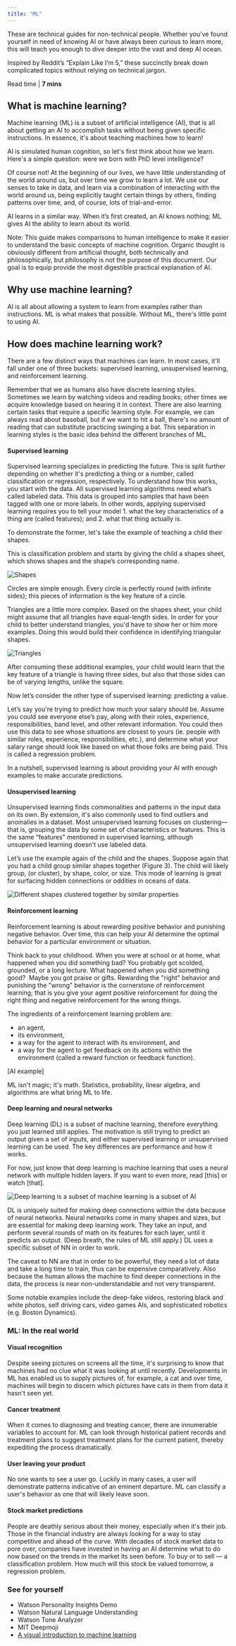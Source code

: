 ```yaml
---
title: "ML"
---
```



<PageDescription>

  These are technical guides for non-technical people. Whether you’ve found yourself in need of knowing AI or have always been curious to learn more, this will teach you enough to dive deeper into the vast and deep AI ocean.

  Inspired by Reddit’s “Explain Like I’m 5,” these succinctly break down complicated topics without relying on technical jargon.

</PageDescription>

Read time | **7 mins**

## What is machine learning?

Machine learning (ML) is a subset of artificial intelligence (AI), that is all about getting an AI to accomplish tasks without being given specific instructions. In essence, it's about teaching machines how to learn!

AI is simulated human cognition, so let's first think about how we learn. Here's a simple question: were we born with PhD level intelligence?

Of course not! At the beginning of our lives, we have little understanding of the world around us, but over time we grow to learn a lot. We use our senses to take in data, and learn via a combination of interacting with the world around us, being explicitly taught certain things by others, finding patterns over time, and, of course, lots of trial-and-error. 

AI learns in a similar way. When it’s first created, an AI knows nothing; ML gives AI the ability to learn about its world.

Note: This guide makes comparisons to human intelligence to make it easier to understand the basic concepts of machine cognition. Organic thought is obviously different from artificial thought, both technically and philosophically, but philosophy is not the purpose of this document. Our goal is to equip provide the most digestible practical explanation of AI.

## Why use machine learning?

AI is all about allowing a system to learn from examples rather than instructions. ML is what makes that possible. Without ML, there's little point to using AI.

## How does machine learning work?

There are a few distinct ways that machines can learn. In most cases, it'll fall under one of three buckets: supervised learning, unsupervised learning, and reinforcement learning. 

Remember that we as humans also have discrete learning styles. Sometimes we learn by watching videos and reading books; other times we acquire knowledge based on hearing it in context. There are also learning certain tasks that require a specific learning style. For example, we can always read about baseball, but if we want to hit a ball, there's no amount of reading that can substitute practicing swinging a bat. This separation in learning styles is the basic idea behind the different branches of ML.

#### Supervised learning
Supervised learning specializes in predicting the future. This is split further depending on whether it's predicting a thing or a number, called classification or regression, respectively. To understand how this works, you start with the data. All supervised learning algorithms need what’s called labeled data. This data is grouped into samples that have been tagged with one or more labels. In other words, applying supervised learning requires you to tell your model 1. what the key characteristics of a thing are (called features); and 2. what that thing actually is. 

To demonstrate the former, let's take the example of teaching a child their shapes. 

This is classification problem and starts by giving the child a shapes sheet, which shows shapes and the shape’s corresponding name. 

<Row>
<Column colLg={6}>

![Shapes](../../images/basics/ml/Image_1.png)

</Column>
</Row>

Circles are simple enough. Every circle is perfectly round (with infinite sides); this pieces of information is the key feature of a circle.

Triangles are a little more complex. Based on the shapes sheet, your child might assume that all triangles have equal-length sides. In order for your child to better understand triangles, you'd have to show her or him more examples. Doing this would build their confidence in identifying triangular shapes.

<Row>
<Column colLg={6}>

![Triangles](../../images/basics/ml/Image_2.png)

</Column>
</Row>

After consuming these additional examples, your child would learn that the key feature of a triangle is having three sides, but also that those sides can be of varying lengths, unlike the square.

Now let’s consider the other type of supervised learning: predicting a value.

Let’s say you're trying to predict how much your salary should be. Assume you could see everyone else’s pay, along with their roles, experience, responsibilities, band level, and other relevant information. You could then use this data to see whose situations are closest to yours (ie. people with similar roles, experience, responsibilities, etc.), and determine what your salary range should look like based on what those folks are being paid. This is called a regression problem.

In a nutshell, supervised learning is about providing your AI with enough examples to make accurate predictions.

#### Unsupervised learning
Unsupervised learning finds commonalities and patterns in the input data on its own. By extension, it's also commonly used to find outliers and anomalies in a dataset. Most unsupervised learning focuses on clustering—that is, grouping the data by some set of characteristics or features. This is the same “features” mentioned in supervised learning, although unsupervised learning doesn't use labeled data.

Let’s use the example again of the child and the shapes. Suppose again that you had a child group similar shapes together (Figure 3). The child will likely group, (or cluster), by shape, color, or size. This mode of learning is great for surfacing hidden connections or oddities in oceans of data.

<Row>
<Column colLg={12}>

![Different shapes clustered together by similar properties](../../images/basics/ml/Image_3.png)

</Column>
</Row>

#### Reinforcement learning
Reinforcement learning is about rewarding positive behavior and punishing negative behavior. Over time, this can help your AI determine the optimal behavior for a particular environment or situation. 

Think back to your childhood. When you were at school or at home, what happened when you did something bad? You probably got scolded, grounded, or a long lecture. What happened when you did something good?  Maybe you got praise or gifts. Rewarding the "right" behavior and punishing the "wrong" behavior is the cornerstone of reinforcement learning; that is you give your agent positive reinforcement for doing the right thing and negative reinforcement for the wrong things. 

The ingredients of a reinforcement learning problem are: 
 - an agent, 
 - its environment, 
 - a way for the agent to interact with its environment, and 
 - a way for the agent to get feedback on its actions within the environment (called a reward function or feedback function).

[AI example]

ML isn't magic; it's math. Statistics, probability, linear algebra, and algorithms are what bring ML to life.

#### Deep learning and neural networks
Deep learning (DL) is a subset of machine learning, therefore everything you just learned still applies. The motivation is still trying to predict an output given a set of inputs, and either supervised learning or unsupervised learning can be used. The key differences are performance and how it works. 

For now, just know that deep learning is machine learning that uses a neural network with multiple hidden layers. If you want to even more, read [this] or watch [that].


<Row>
<Column colLg={6}>

![Deep learning is a subset of machine learning is a subset of AI](../../images/basics/ml/Image_4.png)

</Column>
</Row>

DL is uniquely suited for making deep connections within the data because of neural networks. Neural networks come in many shapes and sizes, but are essential for making deep learning work. They take an input, and perform several rounds of math on its features for each layer, until it predicts an output. (Deep breath, the rules of ML still apply.) DL uses a specific subset of NN in order to work.

The caveat to NN are that in order to be powerful, they need a lot of data and take a long time to train, thus can be expensive comparatively. Also because the human allows the machine to find deeper connections in the data, the process is near non-understandable and not very transparent.

Some notable examples include the deep-fake videos, restoring black and white photos, self driving cars, video games AIs, and sophisticated robotics (e.g. Boston Dynamics). 

### ML: In the real world 

#### Visual recognition 
Despite seeing pictures on screens all the time, it's surprising to know that machines had no clue what it was looking at until recently. Developments in ML has enabled us to supply pictures of, for example, a cat and over time, machines will begin to discern which pictures have cats in them from data it hasn't seen yet. 

#### Cancer treatment
When it comes to diagnosing and treating cancer, there are innumerable variables to account for. ML can look through historical patient records and treatment plans to suggest treatment plans for the current patient, thereby expediting the process dramatically.

#### User leaving your product
No one wants to see a user go. Luckily in many cases, a user will demonstrate patterns indicative of an eminent departure. ML can classify a user's behavior as one that will likely leave soon.

#### Stock market predictions
People are deathly serious about their money, especially when it's their job. Those in the financial industry are always looking for a way to stay competitive and ahead of the curve. With decades of stock market data to pore over, companies have invested in having an AI determine what to do now based on the trends in the market its seen before. To buy or to sell — a classification problem. How much will this stock be valued tomorrow, a regression problem.

### See for yourself
 - Watson Personality Insights Demo
 - Watson Natural Language Understanding
 - Watson Tone Analyzer
 - MIT Deepmoji 
 - [A visual introduction to machine learning](http://www.r2d3.us/visual-intro-to-machine-learning-part-1/)
